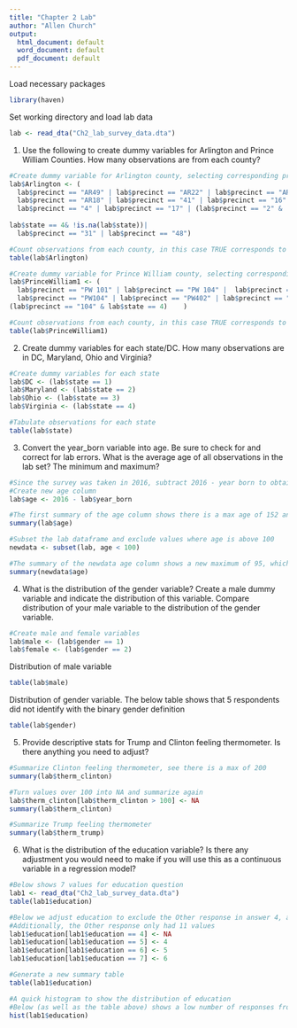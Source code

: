 ```yaml
---
title: "Chapter 2 Lab"
author: "Allen Church"
output:
  html_document: default
  word_document: default
  pdf_document: default
---
```

Load necessary packages
```r
library(haven)
```

Set working directory and load lab data
```r
lab <- read_dta("Ch2_lab_survey_data.dta")
```


1)	Use the following to create dummy variables for Arlington and Prince William Counties.  How many observations are from each county?

```r

#Create dummy variable for Arlington county, selecting corresponding precinct codes with OR operators
lab$Arlington <- (
  lab$precinct == "AR49" | lab$precinct == "AR22" | lab$precinct == "AR2" |
  lab$precinct == "AR18" | lab$precinct == "41" | lab$precinct == "16" |
  lab$precinct == "4" | lab$precinct == "17" | (lab$precinct == "2" &
    
lab$state == 4& !is.na(lab$state))|
  lab$precinct == "31" | lab$precinct == "48")

#Count observations from each county, in this case TRUE corresponds to Arlington
table(lab$Arlington)
```

```r
#Create dummy variable for Prince William county, selecting corresponding precinct codes with OR operators
lab$PrinceWilliam1 <- (
  lab$precinct == "PW 101" | lab$precinct == "PW 104" |  lab$precinct == "PW 401" | lab$precinct == "PW101" |
  lab$precinct == "PW104" | lab$precinct == "PW402" | lab$precinct == "PW406"  | lab$precinct == "401" | lab$precinct == "402" | 
(lab$precinct == "104" & lab$state == 4)	)

#Count observations from each county, in this case TRUE corresponds to Prince William
table(lab$PrinceWilliam1)
```

2)	Create dummy variables for each state/DC.  How many observations are in DC, Maryland, Ohio and Virginia?

```r
#Create dummy variables for each state
lab$DC <- (lab$state == 1)
lab$Maryland <- (lab$state == 2)
lab$Ohio <- (lab$state == 3)
lab$Virginia <- (lab$state == 4)

#Tabulate observations for each state
table(lab$state)
```

3)	Convert the year_born variable into age.  Be sure to check for and correct for lab errors.  What is the average age of all observations in the lab set?  The minimum and maximum?

```r
#Since the survey was taken in 2016, subtract 2016 - year born to obtain age
#Create new age column
lab$age <- 2016 - lab$year_born

#The first summary of the age column shows there is a max age of 152 and 482 NA rows
summary(lab$age)
```

```r
#Subset the lab dataframe and exclude values where age is above 100
newdata <- subset(lab, age < 100)

#The summary of the newdata age column shows a new maximum of 95, which is possible
summary(newdata$age)
```

4)	What is the distribution of the gender variable?  Create a male dummy variable and indicate the distribution of this variable. Compare distribution of your male variable to the distribution of the gender variable.

```r
#Create male and female variables
lab$male <- (lab$gender == 1)
lab$female <- (lab$gender == 2)
```

Distribution of male variable
```r
table(lab$male)
```

Distribution of gender variable. The below table shows that 5 respondents did not identify with the binary gender definition
```r
table(lab$gender)
```


5)	Provide descriptive stats for Trump and Clinton feeling thermometer.  Is there anything you need to adjust?

```r
#Summarize Clinton feeling thermometer, see there is a max of 200
summary(lab$therm_clinton)
```

```r
#Turn values over 100 into NA and summarize again
lab$therm_clinton[lab$therm_clinton > 100] <- NA
summary(lab$therm_clinton)
```


```r
#Summarize Trump feeling thermometer
summary(lab$therm_trump)
```

6)	What is the distribution of the education variable?  Is there any adjustment you would need to make if you will use this as a continuous variable in a regression model?

```r
#Below shows 7 values for education question
lab1 <- read_dta("Ch2_lab_survey_data.dta")
table(lab1$education)
```

```r
#Below we adjust education to exclude the Other response in answer 4, and re-assign the other responses accordingly
#Additionally, the Other response only had 11 values
lab1$education[lab1$education == 4] <- NA
lab1$education[lab1$education == 5] <- 4
lab1$education[lab1$education == 6] <- 5
lab1$education[lab1$education == 7] <- 6

#Generate a new summary table
table(lab1$education)
```

```r
#A quick histogram to show the distribution of education
#Below (as well as the table above) shows a low number of responses from 1 - Some high school, which could indicate a bias in sampling, or simply reflect the education of the sample.
hist(lab1$education)
```

